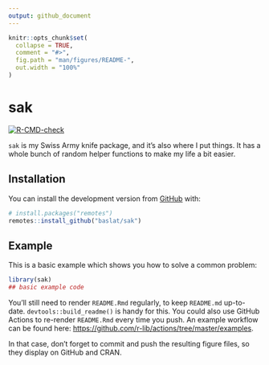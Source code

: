 ```yaml
---
output: github_document
---
```


<!-- README.md is generated from README.Rmd. Please edit that file -->

```r
knitr::opts_chunk$set(
  collapse = TRUE,
  comment = "#>",
  fig.path = "man/figures/README-",
  out.width = "100%"
)
```

# sak

<!-- badges: start -->
[![R-CMD-check](https://github.com/baslat/sak/workflows/R-CMD-check/badge.svg)](https://github.com/baslat/sak/actions)
<!-- badges: end -->

`sak` is my Swiss Army knife package, and it's also where I put things. It has a
whole bunch of random helper functions to make my life a bit easier.

## Installation

You can install the development version from [GitHub](https://github.com/) with:

``` r
# install.packages("remotes")
remotes::install_github("baslat/sak")
```
## Example

This is a basic example which shows you how to solve a common problem:

```r
library(sak)
## basic example code
```

You'll still need to render `README.Rmd` regularly, to keep `README.md`
up-to-date. `devtools::build_readme()` is handy for this. You could also use
GitHub Actions to re-render `README.Rmd` every time you push. An example
workflow can be found here:
<https://github.com/r-lib/actions/tree/master/examples>.

In that case, don't forget to commit and push the resulting figure files, so
they display on GitHub and CRAN.
